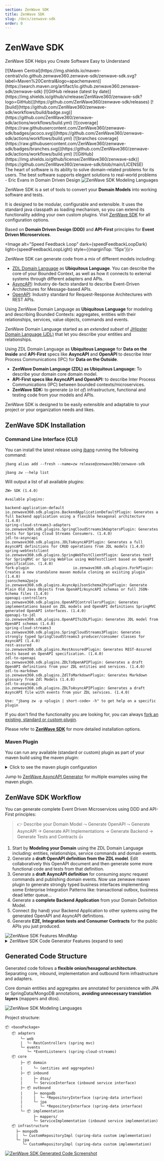 ```yaml
---
section: ZenWave SDK
title: ZenWave SDK
slug: /docs/zenwave-sdk
order: 0
---
```



# ZenWave SDK
ZenWave SDK Helps you Create Software Easy to Understand

<div class="badges">
[![Maven Central](https://img.shields.io/maven-central/v/io.github.zenwave360.zenwave-sdk/zenwave-sdk.svg?label=Maven%20Central&logo=apachemaven)](https://search.maven.org/artifact/io.github.zenwave360.zenwave-sdk/zenwave-sdk)
[![GitHub release (latest by date)](https://img.shields.io/github/v/release/ZenWave360/zenwave-sdk?logo=GitHub)](https://github.com/ZenWave360/zenwave-sdk/releases)
[![build](https://github.com/ZenWave360/zenwave-sdk/workflows/build/badge.svg)](https://github.com/ZenWave360/zenwave-sdk/actions/workflows/build.yml)
[![coverage](https://raw.githubusercontent.com/ZenWave360/zenwave-sdk/badges/jacoco.svg)](https://github.com/ZenWave360/zenwave-sdk/actions/workflows/build.yml)
[![branches coverage](https://raw.githubusercontent.com/ZenWave360/zenwave-sdk/badges/branches.svg)](https://github.com/ZenWave360/zenwave-sdk/actions/workflows/build.yml)
[![GitHub](https://img.shields.io/github/license/ZenWave360/zenwave-sdk)](https://github.com/ZenWave360/zenwave-sdk/blob/main/LICENSE)
</div>

<Quote>
    The heart of software is its ability to solve domain-related problems for its users. The best software supports elegant solutions to real-world problems
    <QuoteAuthor>- Eric Evans in Domain Driven Design</QuoteAuthor>
</Quote>

<Image alt="ZenWave SDK Modeling Languages" light={modelingLanguagesLight} dark={modelingLanguagesDark} />

ZenWave SDK is a set of tools to convert your <strong className="orange">Domain Models</strong> into working software and tests.

It is designed to be modular, configurable and extensible. It uses the standard java classpath as loading mechanism, so you can extend its functionality adding your own custom plugins. Visit [ZenWave SDK](/zenwave-sdk) for all configuration options.

Based on <strong className="orange">Domain Driven Design (DDD)</strong> and <strong className="orange">API-First</strong> principles for <strong className="orange">Event Driven Microservices</strong>.

<Image alt="Speed Feedback Loop" dark={speedFeedbackLoopDark} light={speedFeedbackLoopLight} style={{marginTop: '15px'}}/>

ZenWave SDK can generate code from a mix of different models including:

- [ZDL Domain Language](/docs/event-driven-design/zenwave-domain-language) as <strong className="orange">Ubiquitous Language</strong>. You can describe the core of your Bounded Context, as well as how it connects to external systems through different adapters and APIs.
- [AsyncAPI](https://www.asyncapi.com/docs/getting-started/coming-from-openapi): Industry de-facto standard to describe Event-Driven Architectures for Message-based APIs.
- [OpenAPI](https://swagger.io/specification/): Industry standard for Request-Response Architectures with REST APIs.

Using ZenWave Domain Language as <strong className="orange">Ubiquitous Language</strong> for modeling and describing Bounded Contexts: aggregates, entities with their relationships, services, value objects, commands and events.

ZenWave Domain Language started as an *extended subset* of [JHipster Domain Language (JDL)](https://www.jhipster.tech/jdl/intro) that let you describe your entities and relationships.

Using ZDL Domain Language as **Ubiquitous Language** for <strong className="orange">Data on the Inside</strong> and <strong className="orange">API-First</strong> specs like **AsyncAPI** and **OpenAPI** to describe Inter Process Communications (IPC) for <strong className="orange">Data on the Outside</strong>.


- <strong className="orange">ZenWave Domain Language (ZDL) as Ubiquitous Language:</strong> To describe your domain core domain model.
- <strong className="orange">API-First specs like AsyncAPI and OpenAPI:</strong> to describe Inter Process Communications (IPC) between bounded contexts/microservices.
- <strong className="orange">ZenWave SDK:</strong> to generate (_a lot of_) infrastructure, functional and testing code from your models and APIs.

ZenWave SDK is designed to be easily extensible and adaptable to your project or your organization needs and likes.

## ZenWave SDK Installation

### Command Line Interface (CLI)

You can install the latest release using [jbang](https://www.jbang.dev) running the following command:

```shell
jbang alias add --fresh --name=zw release@zenwave360/zenwave-sdk

jbang zw --help list

```
Will output a list of all available plugins:

```log
ZW> SDK (1.4.0)

Available plugins:

backend-application-default    io.zenwave360.sdk.plugins.BackendApplicationDefaultPlugin: Generates a full backend application using a flexible hexagonal architecture (1.4.0)
spring-cloud-streams3-adapters io.zenwave360.sdk.plugins.SpringCloudStreams3AdaptersPlugin: Generates tests for Spring Cloud Streams Consumers. (1.4.0)
jdl-to-asyncapi                io.zenwave360.sdk.plugins.JDLToAsyncAPIPlugin: Generates a full AsyncAPI definitions for CRUD operations from JDL models (1.4.0)
spring-webtestclient           io.zenwave360.sdk.plugins.SpringWebTestClientPlugin: Generates test for SpringMVC or Spring WebFlux using WebTestClient based on OpenAPI specification. (1.4.0)
fork-plugin                    io.zenwave360.sdk.plugins.ForkPlugin: Creates a new standalone maven module cloning an existing plugin (1.4.0)
jsonschema2pojo                io.zenwave360.sdk.plugins.AsyncApiJsonSchema2PojoPlugin: Generate Plain Old Java Objects from OpenAPI/AsyncAPI schemas or full JSON-Schema files (1.4.0)
openapi-controllers            io.zenwave360.sdk.plugins.OpenAPIControllersPlugin: Generates implementations based on ZDL models and OpenAPI definitions SpringMVC generated OpenAPI interfaces. (1.4.0)
openapi-to-jdl                 io.zenwave360.sdk.plugins.OpenAPIToJDLPlugin: Generates JDL model from OpenAPI schemas (1.4.0)
spring-cloud-streams3          io.zenwave360.sdk.plugins.SpringCloudStreams3Plugin: Generates strongly typed SpringCloudStreams3 producer/consumer classes for AsyncAPI (1.4.0)
rest-assured                   io.zenwave360.sdk.plugins.RestAssuredPlugin: Generates REST-Assured tests based on OpenAPI specification. (1.4.0)
zdl-to-openapi                 io.zenwave360.sdk.plugins.ZDLToOpenAPIPlugin: Generates a draft OpenAPI definitions from your ZDL entities and services. (1.4.0)
zdl-to-markdown                io.zenwave360.sdk.plugins.ZdlToMarkdownPlugin: Generates Markdown glossary from Zdl Models (1.4.0)
zdl-to-asyncapi                io.zenwave360.sdk.plugins.ZDLToAsyncAPIPlugin: Generates a draft AsyncAPI file with events from your ZDL services. (1.4.0)

Use: "jbang zw -p <plugin | short-code> -h" to get help on a specific plugin
```

If you don't find the functionality you are looking for, you can always [fork an existing, standard or custom plugin](https://github.com/ZenWave360/zenwave-sdk/#forking-an-standard-or-custom-plugin).

Please refer to [**ZenWave SDK**](https://github.com/ZenWave360/zenwave-sdk/) for more detailed installation options.

### Maven Plugin

You can run any available (standard or custom) plugin as part of your maven build using the maven plugin:

<details>
    <summary>Click to see the maven plugin configuration</summary>

```xml
<plugin>
    <groupId>io.github.zenwave360.zenwave-sdk</groupId>
    <artifactId>zenwave-sdk-maven-plugin</artifactId>
    <version>${zenwave.version}</version>
    <plugin>
        <includeProjectClasspath>false</includeProjectClasspath><!-- default is false -->
        <addCompileSourceRoot>true</addCompileSourceRoot><!-- default is true -->
        <addTestCompileSourceRoot>true</addTestCompileSourceRoot><!-- default is true -->
    </plugin>
    <executions>
        <!-- Add executions for each generation here: -->
        <execution>
            <id>generate-asyncapi</id>
            <phase>generate-sources</phase>
            <goals>
                <goal>generate</goal>
            </goals>
            <plugin>
                <generatorName>spring-cloud-streams3</generatorName>
                <inputSpec>classpath:model/asyncapi.yml</inputSpec>
                <configOptions>
                    <!-- ... -->
                    <optionName>value</optionName>
                </configOptions>
            </plugin>
        </execution>
    </executions>

    <!-- add any sdk plugin (custom or standard) as dependency here -->
    <dependencies>
        <dependency>
            <groupId>io.github.zenwave360.zenwave-sdk.plugins</groupId>
            <artifactId>asyncapi-spring-cloud-streams3</artifactId>
            <version>${zenwave.version}</version>
        </dependency>
        <dependency>
            <groupId>io.github.zenwave360.zenwave-sdk.plugins</groupId>
            <artifactId>asyncapi-jsonschema2pojo</artifactId>
            <version>${zenwave.version}</version>
        </dependency>
    </dependencies>
</plugin>
```
Notice how you can read spec files from the project classpath as well as the filesystem. If you want to read a spec file from inside a project dependency remember to set `<includeProjectClasspath>true</includeProjectClasspath>`.

NOTE: Remember to add any plugin you want to use as dependency.
</details>

Jump to [ZenWave AsyncAPI Generator](https://zenwave360.github.io/zenwave-sdk/plugins/asyncapi-spring-cloud-streams3) for multiple examples using the maven plugin.


## ZenWave SDK Workflow

You can generate complete Event Driven Microservices using DDD and API-First principles:

> 👉 Describe your Domain Model ⤳ Generate OpenAPI ⤳ Generate AsyncAPI → Generate API Implementations → Generate Backend → Generate Tests and Contracts 👍

1. Start by <strong className="orange">Modeling your Domain</strong> using the ZDL Domain Language including: entities, relationships, service commands and domain events.
2. Generate a <strong className="orange">draft OpenAPI definition from the ZDL model</strong>. Edit collaboratively this OpenAPI document and then generate some more functional code and tests from that definition.
3. Generate a <strong className="orange">draft AsyncAPI definition</strong> for consuming async request commands and publishing domain events. Now use zenwave maven plugin to generate strongly typed business interfaces implementing some Enterprise Integration Patterns like: transactional outbox, business dead letter queue...
4. Generate a <strong className="orange">complete Backend Application</strong> from your Domain Definition Model.
5. Connect (by hand) your Backend Application to other systems using the generated OpenAPI and AsyncAPI definitions.
6. Generate <strong className="orange">E2E, Integration tests and Consumer Contracts</strong> for the public APIs you just produced.

<Image alt="ZenWave SDK Features MindMap" light={sdkMindMapLight} dark={sdkMindMapDark} />

<details markdown="1">
  <summary>ZenWave SDK Code Generator Features (expand to see)</summary>
- [x] JDL Backend Application (flexible hexagonal architecture)
  - [x] Domain Entities,
  - [x] Inbound
    - [x] Service Ports, DTOs, Mappers
    - [x] Implementation for CRUD operations
    - [x] Acceptance Tests: SpringData InMemory Repositories
  - [x] Outbound: SpringData Repositories, ElasticSearch... (for REST or Async see other plugins)
  - [x] Adapters:
    - [x] Spring MVC
    - [ ] ~~Spring WebFlux~~
  - [x] Flavors
    - [x] MongoDB
      - [x] Imperative
      - [ ] ~~Reactive~~
    - [x] JPA
      - [x] Imperative
      - [ ] ~~Reactive~~
  - [x] Unit/Integration Testing
    - [x] Edge Integration Testing: partial spring-boot context for outbound adapters (with testcontainers)
    - [x] Sociable Vertical Testing: manual dependency setup with in memory infrastructure _test-doubles_
    - [x] Vertical Integration Testing: full spring-boot context for inbound adapters (with testcontainers)
- [x] JDL OpenAPI Controllers
- [x] OpenAPI to Spring WebTestClient
- [x] AsyncAPI Spring Cloud Streams3
  - [x] Consumer and Producer. Imperative and Reactive.
    - [x] Business Exceptions Dead Letter Queues Routing
  - [x] Producer with Transactional Outbox pattern
    - [x] For MongoDB
    - [x] For JDBC
  - [x] Enterprise Envelop Pattern
  - [x] Automatically fill headers at runtime from payload paths, tracing-id supplier...
- [x] JDL to Specs
  - [x] JDL to OpenAPI
  - [x] JDL to AsyncAPI
    - [x] AsyncAPI schemas
    - [x] AVRO schemas
- [x] API Testing
  - [x] KarateDSL
    - [x] OpenAPI to Karate E2E Tests (please use [KarateIDE VSCode Extension](https://github.com/ZenWave360/karate-ide) instead)
    - [x] OpenAPI to Karate/ApiMock Stateful Mocks (please use [KarateIDE VSCode Extension](https://github.com/ZenWave360/karate-ide) and [ZenWave ApiMock](https://github.com/ZenWave360/zenwave-apimock) instead)
  - [x] OpenAPI to Spring WebTestClient
  - [x] OpenAPI to REST-assured
  - [ ] ~~OpenAPI to Pact (_postponed sine die_)~~
- [x] Reverser Engineering
  - [x] OpenAPI 2 JDL
  - [x] Java 2 JDL
    - [x] Spring Data MongoDB annotations
    - [x] JPA annotations

</details>

## Generated Code Structure

Generated code follows a <strong className="orange">flexible onion/hexagonal architecture</strong>. Separating core, inbound, implementation and outbound form infrastructure and adapters.

Core domain entities and aggregates are annotated for persistence with JPA or SpringData/MongoDB annotations, <strong className="orange">avoiding unnecessary translation layers</strong> (mappers and dtos).

<Image alt="ZenWave SDK Modeling Languages" src={sdkHexagonalDark} />

Project structure:

```
📦 <basePackage>
   📦 adapters
       └─ web
       |  └─ RestControllers (spring mvc)
       └─ events
          └─ *EventListeners (spring-cloud-streams)
   📦 core
       ├─ 📦 domain
       |     └─ (entities and aggregates)
       ├─ 📦 inbound
       |     ├─ dtos/
       |     └─ ServiceInterface (inbound service interface)
       ├─ 📦 outbound
       |     ├─ mongodb
       |     |  └─ *RepositoryInterface (spring-data interface)
       |     └─ jpa
       |        └─ *RepositoryInterface (spring-data interface)
       └─ 📦 implementation
             ├─ mappers/
             └─ ServiceImplementation (inbound service implementation)
   📦 infrastructure
     ├─ mongodb
     |  └─ CustomRepositoryImpl (spring-data custom implementation)
     └─ jpa
        └─ CustomRepositoryImpl (spring-data custom implementation)
```

<a href={sdkGeneratedCode}>
<Image alt="ZenWave SDK Generated Code Screenshot" src={sdkGeneratedCode} />
</a>
